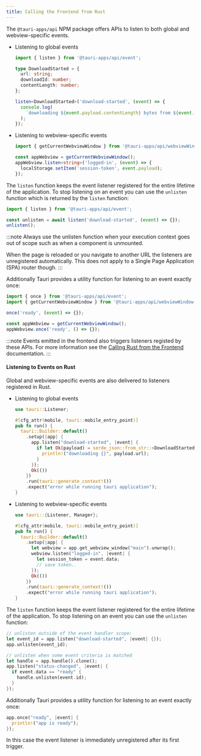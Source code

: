 ```yaml
---
title: Calling the Frontend from Rust
---
```


The `@tauri-apps/api` NPM package offers APIs to listen to both global and webview-specific events.

- Listening to global events

  ```ts
  import { listen } from '@tauri-apps/api/event';

  type DownloadStarted = {
    url: string;
    downloadId: number;
    contentLength: number;
  };

  listen<DownloadStarted>('download-started', (event) => {
    console.log(
      `downloading ${event.payload.contentLength} bytes from ${event.payload.url}`
    );
  });
  ```

- Listening to webview-specific events

  ```ts
  import { getCurrentWebviewWindow } from '@tauri-apps/api/webviewWindow';

  const appWebview = getCurrentWebviewWindow();
  appWebview.listen<string>('logged-in', (event) => {
    localStorage.setItem('session-token', event.payload);
  });
  ```

The `listen` function keeps the event listener registered for the entire lifetime of the application.
To stop listening on an event you can use the `unlisten` function which is returned by the `listen` function:

```js
import { listen } from '@tauri-apps/api/event';

const unlisten = await listen('download-started', (event) => {});
unlisten();
```

:::note
Always use the unlisten function when your execution context goes out of scope
such as when a component is unmounted.

When the page is reloaded or you navigate to another URL the listeners are unregistered automatically.
This does not apply to a Single Page Application (SPA) router though.
:::

Additionally Tauri provides a utility function for listening to an event exactly once:

```js
import { once } from '@tauri-apps/api/event';
import { getCurrentWebviewWindow } from '@tauri-apps/api/webviewWindow';

once('ready', (event) => {});

const appWebview = getCurrentWebviewWindow();
appWebview.once('ready', () => {});
```

:::note
Events emitted in the frontend also triggers listeners registed by these APIs.
For more information see the [Calling Rust from the Frontend] documentation.
:::

#### Listening to Events on Rust

Global and webview-specific events are also delivered to listeners registered in Rust.

- Listening to global events

  ```rust title="src-tauri/src/lib.rs"
  use tauri::Listener;

  #[cfg_attr(mobile, tauri::mobile_entry_point)]
  pub fn run() {
    tauri::Builder::default()
      .setup(|app| {
        app.listen("download-started", |event| {
          if let Ok(payload) = serde_json::from_str::<DownloadStarted>(&event.payload()) {
            println!("downloading {}", payload.url);
          }
        });
        Ok(())
      })
      .run(tauri::generate_context!())
      .expect("error while running tauri application");
  }
  ```

- Listening to webview-specific events

  ```rust title="src-tauri/src/lib.rs"
  use tauri::{Listener, Manager};

  #[cfg_attr(mobile, tauri::mobile_entry_point)]
  pub fn run() {
    tauri::Builder::default()
      .setup(|app| {
        let webview = app.get_webview_window("main").unwrap();
        webview.listen("logged-in", |event| {
          let session_token = event.data;
          // save token..
        });
        Ok(())
      })
      .run(tauri::generate_context!())
      .expect("error while running tauri application");
  }
  ```

The `listen` function keeps the event listener registered for the entire lifetime of the application.
To stop listening on an event you can use the `unlisten` function:

```rust
// unlisten outside of the event handler scope:
let event_id = app.listen("download-started", |event| {});
app.unlisten(event_id);

// unlisten when some event criteria is matched
let handle = app.handle().clone();
app.listen("status-changed", |event| {
  if event.data == "ready" {
    handle.unlisten(event.id);
  }
});
```

Additionally Tauri provides a utility function for listening to an event exactly once:

```rust
app.once("ready", |event| {
  println!("app is ready");
});
```

In this case the event listener is immediately unregistered after its first trigger.

[Calling Rust from the Frontend]: /develop/calling-rust/

